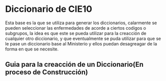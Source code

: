 # Diccionario de CIE10 
Esta base es la que se utiliza para generar los diccionarios, calarmente se pueden seleccionar las enfermedades de acorde a ciertos codigos o subgrupos, la idea es que este se pueda utilizar para la creacción de cualquier otro diccionario, y que eventualmente se puda utilizar para que se le pase un diccionario base al Ministerio y ellos puedan desagreagar de la forma en que se necesite. 

## Guia para la creacción de un Diccionario(En proceso de Construcción)

